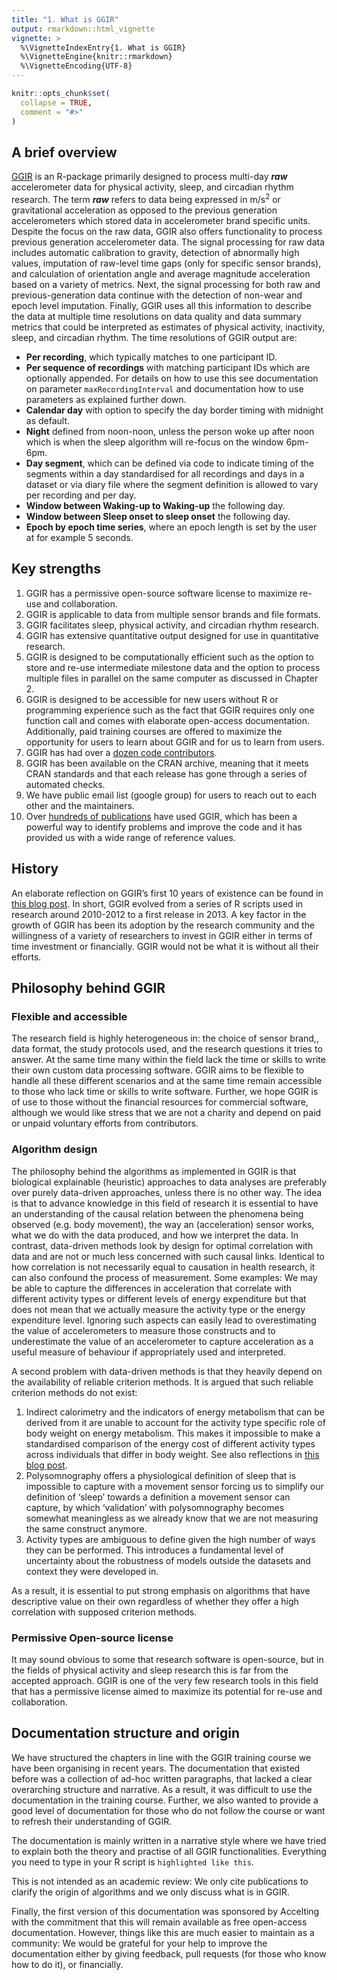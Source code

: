 ---
title: "1. What is GGIR"
output: rmarkdown::html_vignette
vignette: >
  %\VignetteIndexEntry{1. What is GGIR}
  %\VignetteEngine{knitr::rmarkdown}
  %\VignetteEncoding{UTF-8}
---

```{r, include = FALSE}
knitr::opts_chunk$set(
  collapse = TRUE,
  comment = "#>"
)
```

## A brief overview

[GGIR](https://CRAN.R-project.org/package=GGIR) is an R-package primarily designed to process multi-day ***raw*** accelerometer data for physical activity, sleep, and circadian rhythm research.
The term ***raw*** refers to data being expressed in m/s<sup>2</sup> or gravitational acceleration as opposed to the previous generation accelerometers which stored data in accelerometer brand specific units.
Despite the focus on the raw data, GGIR also offers functionality to process previous generation accelerometer data.
The signal processing for raw data includes automatic calibration to gravity, detection of abnormally high values, imputation of raw-level time gaps (only for specific sensor brands), and calculation of orientation angle and average magnitude acceleration based on a variety of metrics.
Next, the signal processing for both raw and previous-generation data continue with the detection of non-wear and epoch level imputation.
Finally, GGIR uses all this information to describe the data at multiple time resolutions on data quality and data summary metrics that could be interpreted as estimates of physical activity, inactivity, sleep, and circadian rhythm.
The time resolutions of GGIR output are:

-   **Per recording**, which typically matches to one participant ID.
-   **Per sequence of recordings** with matching participant IDs which are optionally appended. For details on how to use this see documentation on parameter `maxRecordingInterval` and documentation how to use parameters as explained further down.
-   **Calendar day** with option to specify the day border timing with midnight as default.
-   **Night** defined from noon-noon, unless the person woke up after noon which is when the sleep algorithm will re-focus on the window 6pm-6pm.
-   **Day segment**, which can be defined via code to indicate timing of the segments within a day standardised for all recordings and days in a dataset or via diary file where the segment definition is allowed to vary per recording and per day.
-   **Window between Waking-up to Waking-up** the following day.
-   **Window between Sleep onset to sleep onset** the following day.
-   **Epoch by epoch time series**, where an epoch length is set by the user at for example 5 seconds.

## Key strengths

1.  GGIR has a permissive open-source software license to maximize re-use and collaboration.
2.  GGIR is applicable to data from multiple sensor brands and file formats.
3.  GGIR facilitates sleep, physical activity, and circadian rhythm research.
4.  GGIR has extensive quantitative output designed for use in quantitative research.
5.  GGIR is designed to be computationally efficient such as the option to store and re-use intermediate milestone data and the option to process multiple files in parallel on the same computer as discussed in Chapter 2.
6.  GGIR is designed to be accessible for new users without R or programming experience such as the fact that GGIR requires only one function call and comes with elaborate open-access documentation. Additionally, paid training courses are offered to maximize the opportunity for users to learn about GGIR and for us to learn from users.
7.  GGIR has had over a [dozen code contributors](https://github.com/wadpac/GGIR/graphs/contributors).
8.  GGIR has been available on the CRAN archive, meaning that it meets CRAN standards and that each release has gone through a series of automated checks.
9.  We have public email list (google group) for users to reach out to each other and the maintainers.
10. Over [hundreds of publications](https://github.com/wadpac/GGIR/wiki/Publication-list) have used GGIR, which has been a powerful way to identify problems and improve the code and it has provided us with a wide range of reference values.

## History

An elaborate reflection on GGIR’s first 10 years of existence can be found in [this blog post](https://www.accelting.com/updates/10th-anniversary-of-ggir/).
In short, GGIR evolved from a series of R scripts used in research around 2010-2012 to a first release in 2013.
A key factor in the growth of GGIR has been its adoption by the research community and the willingness of a variety of researchers to invest in GGIR either in terms of time investment or financially.
GGIR would not be what it is without all their efforts.

## Philosophy behind GGIR

### Flexible and accessible

The research field is highly heterogeneous in: the choice of sensor brand,, data format, the study protocols used, and the research questions it tries to answer.
At the same time many within the field lack the time or skills to write their own custom data processing software.
GGIR aims to be flexible to handle all these different scenarios and at the same time remain accessible to those who lack time or skills to write software.
Further, we hope GGIR is of use to those without the financial resources for commercial software, although we would like stress that we are not a charity and depend on paid or unpaid voluntary efforts from contributors.

### Algorithm design

The philosophy behind the algorithms as implemented in GGIR is that biological explainable (heuristic) approaches to data analyses are preferably over purely data-driven approaches, unless there is no other way.
The idea is that to advance knowledge in this field of research it is essential to have an understanding of the causal relation between the phenomena being observed (e.g. body movement), the way an (acceleration) sensor works, what we do with the data produced, and how we interpret the data.
In contrast, data-driven methods look by design for optimal correlation with data and are not or much less concerned with such causal links.
Identical to how correlation is not necessarily equal to causation in health research, it can also confound the process of measurement.
Some examples: We may be able to capture the differences in acceleration that correlate with different activity types or different levels of energy expenditure but that does not mean that we actually measure the activity type or the energy expenditure level.
Ignoring such aspects can easily lead to overestimating the value of accelerometers to measure those constructs and to underestimate the value of an accelerometer to capture acceleration as a useful measure of behaviour if appropriately used and interpreted.

A second problem with data-driven methods is that they heavily depend on the availability of reliable criterion methods.
It is argued that such reliable criterion methods do not exist:

1.  Indirect calorimetry and the indicators of energy metabolism that can be derived from it are unable to account for the activity type specific role of body weight on energy metabolism. This makes it impossible to make a standardised comparison of the energy cost of different activity types across individuals that differ in body weight. See also reflections in [this blog post](https://www.accelting.com/updates/why-does-ggir-facilitate-cut-points/).
2.  Polysomnography offers a physiological definition of sleep that is impossible to capture with a movement sensor forcing us to simplify our definition of ‘sleep’ towards a definition a movement sensor can capture, by which ‘validation’ with polysomnography becomes somewhat meaningless as we already know that we are not measuring the same construct anymore.
3.  Activity types are ambiguous to define given the high number of ways they can be performed. This introduces a fundamental level of uncertainty about the robustness of models outside the datasets and context they were developed in.

As a result, it is essential to put strong emphasis on algorithms that have descriptive value on their own regardless of whether they offer a high correlation with supposed criterion methods.

### Permissive Open-source license

It may sound obvious to some that research software is open-source, but in the fields of physical activity and sleep research this is far from the accepted approach.
GGIR is one of the very few research tools in this field that has a permissive license aimed to maximize its potential for re-use and collaboration.

## Documentation structure and origin

We have structured the chapters in line with the GGIR training course we have been organising in recent years.
The documentation that existed before was a collection of ad-hoc written paragraphs, that lacked a clear overarching structure and narrative.
As a result, it was difficult to use the documentation in the training course.
Further, we also wanted to provide a good level of documentation for those who do not follow the course or want to refresh their understanding of GGIR.

The documentation is mainly written in a narrative style where we have tried to explain both the theory and practise of all GGIR functionalities.
Everything you need to type in your R script is `highlighted like this`.

This is not intended as an academic review: We only cite publications to clarify the origin of algorithms and we only discuss what is in GGIR.

Finally, the first version of this documentation was sponsored by Accelting with the commitment that this will remain available as free open-access documentation.
However, things like this are much easier to maintain as a community: We would be grateful for your help to improve the documentation either by giving feedback, pull requests (for those who know how to do it), or financially.
